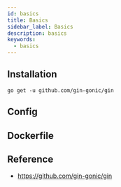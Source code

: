 ```yaml
---
id: basics
title: Basics
sidebar_label: Basics
description: basics
keywords:
  - basics
---
```


## Installation

```shell
go get -u github.com/gin-gonic/gin
```

## Config

## Dockerfile

## Reference

- https://github.com/gin-gonic/gin
